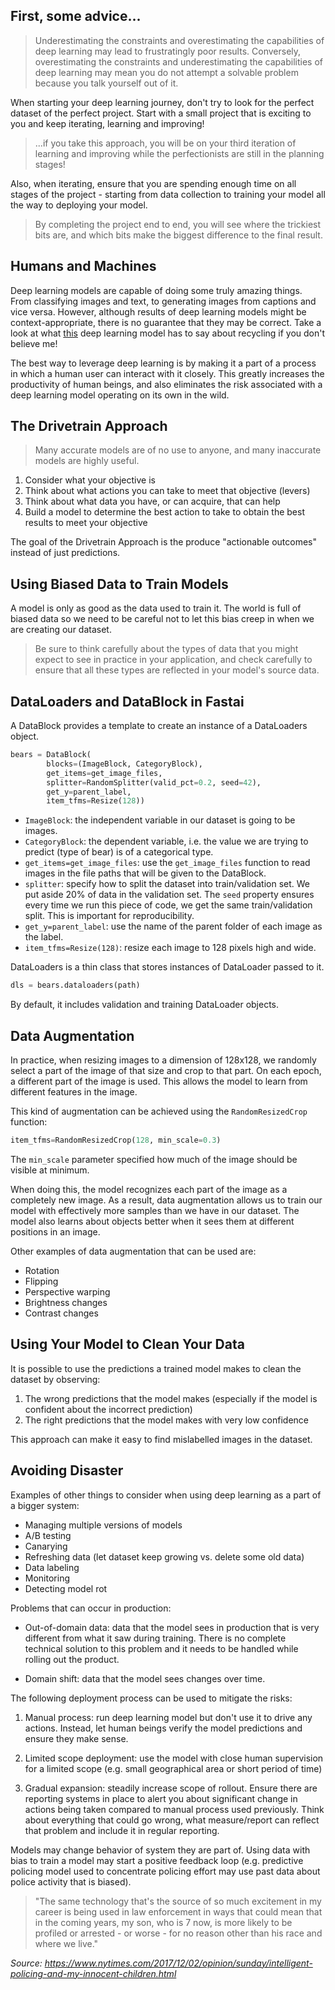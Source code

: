 ## First, some advice...

> Underestimating the constraints and overestimating the capabilities of deep learning may lead to frustratingly poor results. Conversely, overestimating the constraints and underestimating the capabilities of deep learning may mean you do not attempt a solvable problem because you talk yourself out of it.

When starting your deep learning journey, don't try to look for the perfect dataset of the perfect project. Start with a small project that is exciting to you and keep iterating, learning and improving!

> ...if you take this approach, you will be on your third iteration of learning and improving while the perfectionists are still in the planning stages!

Also, when iterating, ensure that you are spending enough time on all stages of the project - starting from data collection to training your model all the way to deploying your model.

> By completing the project end to end, you will see where the trickiest bits are, and which bits make the biggest difference to the final result.


## Humans and Machines

Deep learning models are capable of doing some truly amazing things. From classifying images and text, to generating images from captions and vice versa. However, although results of deep learning models might be context-appropriate, there is no guarantee that they may be correct. Take a look at what [this](https://openai.com/blog/better-language-models/#sample8) deep learning model has to say about recycling if you don't believe me!

The best way to leverage deep learning is by making it a part of a process in which a human user can interact with it closely. This greatly increases the productivity of human beings, and also eliminates the risk associated with a deep learning model operating on its own in the wild.


## The Drivetrain Approach

> Many accurate models are of no use to anyone, and many inaccurate models are highly useful.

1. Consider what your objective is
2. Think about what actions you can take to meet that objective (levers)
3. Think about what data you have, or can acquire, that can help
4. Build a model to determine the best action to take to obtain the best results to meet your objective

The goal of the Drivetrain Approach is the produce "actionable outcomes" instead of just predictions.

## Using Biased Data to Train Models

A model is only as good as the data used to train it. The world is full of biased data so we need to be careful not to let this bias creep in when we are creating our dataset.

> Be sure to think carefully about the types of data that you might expect to see in practice in your application, and check carefully to ensure that all these types are reflected in your model's source data.

## DataLoaders and DataBlock in Fastai

A DataBlock provides a template to create an instance of a DataLoaders object.

```python
bears = DataBlock(
        blocks=(ImageBlock, CategoryBlock),
        get_items=get_image_files,
        splitter=RandomSplitter(valid_pct=0.2, seed=42),
        get_y=parent_label,
        item_tfms=Resize(128))
```

- `ImageBlock`: the independent variable in our dataset is going to be images.
- `CategoryBlock`: the dependent variable, i.e. the value we are trying to predict (type of bear) is of a categorical type.
- `get_items=get_image_files`: use the `get_image_files` function to read images in the file paths that will be given to the DataBlock.
- `splitter`: specify how to split the dataset into train/validation set. We put aside 20% of data in the validation set. The `seed` property ensures every time we run this piece of code, we get the same train/validation split. This is important for reproducibility.
- `get_y=parent_label`: use the name of the parent folder of each image as the label.
- `item_tfms=Resize(128)`: resize each image to 128 pixels high and wide.

DataLoaders is a thin class that stores instances of DataLoader passed to it.

```python
dls = bears.dataloaders(path)
```

By default, it includes validation and training DataLoader objects.

## Data Augmentation

In practice, when resizing images to a dimension of 128x128, we randomly select a part of the image of that size and crop to that part. On each epoch, a different part of the image is used. This allows the model to learn from different features in the image.

This kind of augmentation can be achieved using the `RandomResizedCrop` function:

```python
item_tfms=RandomResizedCrop(128, min_scale=0.3)
```

The `min_scale` parameter specified how much of the image should be visible at minimum.

When doing this, the model recognizes each part of the image as a completely new image. As a result, data augmentation allows us to train our model with effectively more samples than we have in our dataset. The model also learns about objects better when it sees them at different positions in an image.

Other examples of data augmentation that can be used are:

- Rotation
- Flipping
- Perspective warping
- Brightness changes
- Contrast changes

## Using Your Model to Clean Your Data

It is possible to use the predictions a trained model makes to clean the dataset by observing:

1. The wrong predictions that the model makes (especially if the model is confident about the incorrect prediction)
2. The right predictions that the model makes with very low confidence

This approach can make it easy to find mislabelled images in the dataset.


## Avoiding Disaster

Examples of other things to consider when using deep learning as a part of a bigger system:

- Managing multiple versions of models
- A/B testing
- Canarying
- Refreshing data (let dataset keep growing vs. delete some old data)
- Data labeling
- Monitoring
- Detecting model rot

Problems that can occur in production:

- Out-of-domain data: data that the model sees in production that is very different from what it saw during training. There is no complete technical solution to this problem and it needs to be handled while rolling out the product.

- Domain shift: data that the model sees changes over time.

The following deployment process can be used to mitigate the risks:

1. Manual process: run deep learning model but don't use it to drive any actions. Instead, let human beings verify the model predictions and ensure they make sense.

2. Limited scope deployment: use the model with close human supervision for a limited scope (e.g. small geographical area or short period of time)

3. Gradual expansion: steadily increase scope of rollout. Ensure there are reporting systems in place to alert you about significant change in actions being taken compared to manual process used previously. Think about everything that could go wrong, what measure/report can reflect that problem and include it in regular reporting.

Models may change behavior of system they are part of. Using data with bias to train a model may start a positive feedback loop (e.g. predictive policing model used to concentrate policing effort may use past data about police activity that is biased).

> "The same technology that's the source of so much excitement in my career is being used in law enforcement in ways that could mean that in the coming years, my son, who is 7 now, is more likely to be profiled or arrested - or worse - for no reason other than his race and where we live."

*Source: https://www.nytimes.com/2017/12/02/opinion/sunday/intelligent-policing-and-my-innocent-children.html*
